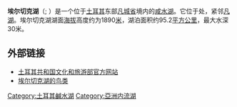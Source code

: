 {{Infobox_lake
 |湖泊名稱 = 埃尔切克湖<br> {{lang|tr|Erçek Gölü}} <br>{{lang|hy|Արճակ լիճ}}
 |湖泊照片 = Erchek Lake.jpg
 |湖泊照片標題 = 埃尔切克湖照片
 |測深圖 = 
 |caption_bathymetry = 
 |座標 = 
 |湖泊類別 = [[鹹水湖|鹹水湖]]
 |流入 = 
 |流出 = 
 |集水區面積 = 
 |集水區國家 = [[土耳其|土耳其]]
 |湖泊長度 = 
 |湖泊闊度 = 
 |湖泊面積 = 95.2平方公里
 |平均深度 = 
 |最深深度 = 30米
 |水體體積 = 
 |residence_time = 
 |湖岸線長度 = 
 |海拔高度 = 1890米
 |湖中島嶼 = 
 |湖邊城鎮 = 
}}

'''埃尔切克湖'''（{{lang-tr|'''Erçek Gölü'''}}; {{lang-hy|'''Արճակ լիճ'''}}）是一个位于[[土耳其|土耳其]]东部[[凡城省|凡城省]]境内的[[咸水湖|咸水湖]]。它位于{{coord|38.672778|N|43.572778|E}}处，紧邻[[凡湖|凡湖]]。埃尔切克湖湖面[[海拔|海拔]]高度约为1890[[米_(单位)|米]]，湖泊面积约95.2[[平方公里|平方公里]]，最大水深30米。

==外部链接==
{{reflist}}
* [http://www.kulturturizm.gov.tr/EN/Genel/ 土耳其共和国文化和旅游部官方网站] {{Wayback|url=http://www.kulturturizm.gov.tr/EN/Genel/ |date=20120229234100 }}
* [http://www.birdlife.org/datazone/sites/index.html?action=SitHTMDetails.asp&sid=773&m=0 埃尔切克湖的鸟类] {{Wayback|url=http://www.birdlife.org/datazone/sites/index.html?action=SitHTMDetails.asp&sid=773&m=0 |date=20090103005629 }}


{{DEFAULTSORT:Erçek}}
[[Category:土耳其鹹水湖|Category:土耳其鹹水湖]]
[[Category:亞洲内流湖|Category:亞洲内流湖]]

{{commonscat|Nemrut Lake}}